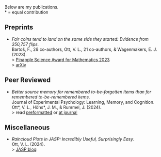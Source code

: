 Below are my publications.  
\* = equal contribution

## Preprints

- *Fair coins tend to land on the same side they started: Evidence from 350,757 flips.*  
Bartoš, F., 26 co-authors, Ott, V. L., 21 co-authors, & Wagenmakers, E. J. (2023).   
> <a href="https://www.bayesianspectacles.org/coin-tossing-paper-wins-chinese-ignobel-pineapple-award/" target="_blank">Pinapple Science Award for Mathematics 2023</a>  
> <a href="https://arxiv.org/abs/2310.04153" target="_blank">arXiv</a>

## Peer Reviewed

- *Better source memory for remembered to-be-forgotten items than for remembered to-be-remembered items.*  
Journal of Experimental Psychology: Learning, Memory, and Cognition.  
Ott\*, V. L., Höhs\*, J. M., & Rummel, J. (2024).  
> read <a href="https://osf.io/v7wp2" target="_blank">preformatted</a> or <a href="https://doi.org/10.1037/xlm0001362" target="_blank">at journal</a>

## Miscellaneous

- *Raincloud Plots in JASP: Incredibly Useful, Surprisingly Easy.*  
Ott, V. L. (2024).  
> <a href="https://jasp-stats.org/2024/07/26/raincloud-plots-in-jasp-incredibly-useful-surprisingly-easy/" target="_blank">JASP blog</a>